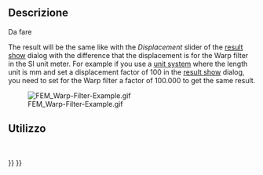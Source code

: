 <languages/>

<div class="mw-translate-fuzzy">
{{Docnav/it
|[[FEM_PostPipelineFromResult/it|Post Pipeline from result]]
|[[FEM_PostFilterClipScalar/it|Scalar clip filter]]
|[[FEM_Workbench/it|FEM]]
|IconL=FEM_PostPipelineFromResult.svg
|IconR=FEM_PostFilterClipScalar.svg
|IconC=Workbench_FEM.svg
}}
</div>

<div class="mw-translate-fuzzy">
{{GuiCommand/it
|Name=FEM PostFilterWarp
|Name/it=FEM PostFilterWarp
|MenuLocation= Risultati → Wrap vector filter
|Workbenches=[[FEM_Workbench/it|FEM]]
|Shortcut=
|SeeAlso=[[FEM_tutorial/it|Tutorial FEM]]
}}
</div>

<span id="Description"></span>
==Descrizione==

<div class="mw-translate-fuzzy">
Da fare
</div>

The result will be the same like with the ''Displacement'' slider of the [[FEM_ResultShow|result show]] dialog with the difference that the displacement is for the Warp filter in the SI unit meter. For example if you use a [[Preferences_Editor#Units|unit system]] where the length unit is mm and set a displacement factor of 100 in the [[FEM_ResultShow|result show]] dialog, you need to set for the Warp filter a factor of 100.000 to get the same result.

[[File:FEM_Warp-Filter-Example.gif]]

{{Caption|A warp filter of the displacement of a beam clamped on one side.}}

<span id="Usage"></span>
==Utilizzo==

<div class="mw-translate-fuzzy">
<br />
</div>


<div class="mw-translate-fuzzy">
{{Docnav/it
|[[FEM_PostPipelineFromResult/it|Post Pipeline from result]]
|[[FEM_PostFilterClipScalar/it|Scalar clip filter]]
|[[FEM_Workbench/it|FEM]]
|IconL=FEM_PostPipelineFromResult.svg
|IconR=FEM_PostFilterClipScalar.svg
|IconC=Workbench_FEM.svg
}}
</div>

{{FEM_Tools_navi{{#translation:}}}}
{{Userdocnavi{{#translation:}}}}
{{clear}}